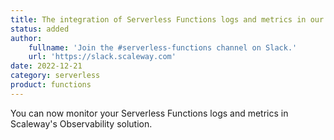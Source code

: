 ```yaml
---
title: The integration of Serverless Functions logs and metrics in our Observability solution is now available!
status: added
author:
    fullname: 'Join the #serverless-functions channel on Slack.'
    url: 'https://slack.scaleway.com'
date: 2022-12-21
category: serverless
product: functions
---
```


You can now monitor your Serverless Functions logs and metrics in Scaleway's Observability solution.